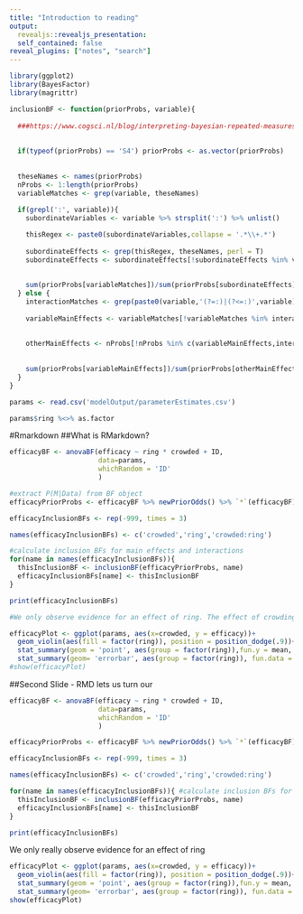 ```yaml
---
title: "Introduction to reading"
output:
  revealjs::revealjs_presentation:
  self_contained: false
reveal_plugins: ["notes", "search"]
---
```

```r
library(ggplot2)
library(BayesFactor)
library(magrittr)

inclusionBF <- function(priorProbs, variable){
  
  ###https://www.cogsci.nl/blog/interpreting-bayesian-repeated-measures-in-jasp###
  
  
  if(typeof(priorProbs) == 'S4') priorProbs <- as.vector(priorProbs)
  
  
  theseNames <- names(priorProbs)
  nProbs <- 1:length(priorProbs)
  variableMatches <- grep(variable, theseNames)
  
  if(grepl(':', variable)){
    subordinateVariables <- variable %>% strsplit(':') %>% unlist()

    thisRegex <- paste0(subordinateVariables,collapse = '.*\\+.*')
    
    subordinateEffects <- grep(thisRegex, theseNames, perl = T)
    subordinateEffects <- subordinateEffects[!subordinateEffects %in% variableMatches]
    
    
    sum(priorProbs[variableMatches])/sum(priorProbs[subordinateEffects])
  } else {
    interactionMatches <- grep(paste0(variable,'(?=:)|(?<=:)',variable), theseNames, perl = T)
    
    variableMainEffects <- variableMatches[!variableMatches %in% interactionMatches]
    
    
    otherMainEffects <- nProbs[!nProbs %in% c(variableMainEffects,interactionMatches)]
    
    
    sum(priorProbs[variableMainEffects])/sum(priorProbs[otherMainEffects])
  }
}

params <- read.csv('modelOutput/parameterEstimates.csv')

params$ring %<>% as.factor
```

#Rmarkdown
##What is RMarkdown?

```r
efficacyBF <- anovaBF(efficacy ~ ring * crowded + ID, 
                      data=params,
                      whichRandom = 'ID'
                      ) 

#extract P(M|Data) from BF object
efficacyPriorProbs <- efficacyBF %>% newPriorOdds() %>% `*`(efficacyBF) %>% as.BFprobability() %>% as.vector()

efficacyInclusionBFs <- rep(-999, times = 3)

names(efficacyInclusionBFs) <- c('crowded','ring','crowded:ring')

#calculate inclusion BFs for main effects and interactions
for(name in names(efficacyInclusionBFs)){ 
  thisInclusionBF <- inclusionBF(efficacyPriorProbs, name)
  efficacyInclusionBFs[name] <- thisInclusionBF
}

print(efficacyInclusionBFs)

#We only observe evidence for an effect of ring. The effect of crowding and the interaction yield equivocal evidence

efficacyPlot <- ggplot(params, aes(x=crowded, y = efficacy))+
  geom_violin(aes(fill = factor(ring)), position = position_dodge(.9))+
  stat_summary(geom = 'point', aes(group = factor(ring)),fun.y = mean, position = position_dodge(.9))+
  stat_summary(geom= 'errorbar', aes(group = factor(ring)), fun.data = mean_se, position = position_dodge(.9))
#show(efficacyPlot)
```

##Second Slide
- RMD lets us turn our 
```r
efficacyBF <- anovaBF(efficacy ~ ring * crowded + ID, 
                      data=params,
                      whichRandom = 'ID'
                      ) 

efficacyPriorProbs <- efficacyBF %>% newPriorOdds() %>% `*`(efficacyBF) %>% as.BFprobability() %>% as.vector() #extract P(M|Data) from BF object

efficacyInclusionBFs <- rep(-999, times = 3)

names(efficacyInclusionBFs) <- c('crowded','ring','crowded:ring')

for(name in names(efficacyInclusionBFs)){ #calculate inclusion BFs for main effects and interactions
  thisInclusionBF <- inclusionBF(efficacyPriorProbs, name)
  efficacyInclusionBFs[name] <- thisInclusionBF
}

print(efficacyInclusionBFs)
```
We only really observe evidence for an effect of ring
```r
efficacyPlot <- ggplot(params, aes(x=crowded, y = efficacy))+
  geom_violin(aes(fill = factor(ring)), position = position_dodge(.9))+
  stat_summary(geom = 'point', aes(group = factor(ring)),fun.y = mean, position = position_dodge(.9))+
  stat_summary(geom= 'errorbar', aes(group = factor(ring)), fun.data = mean_se, position = position_dodge(.9))
show(efficacyPlot)
```